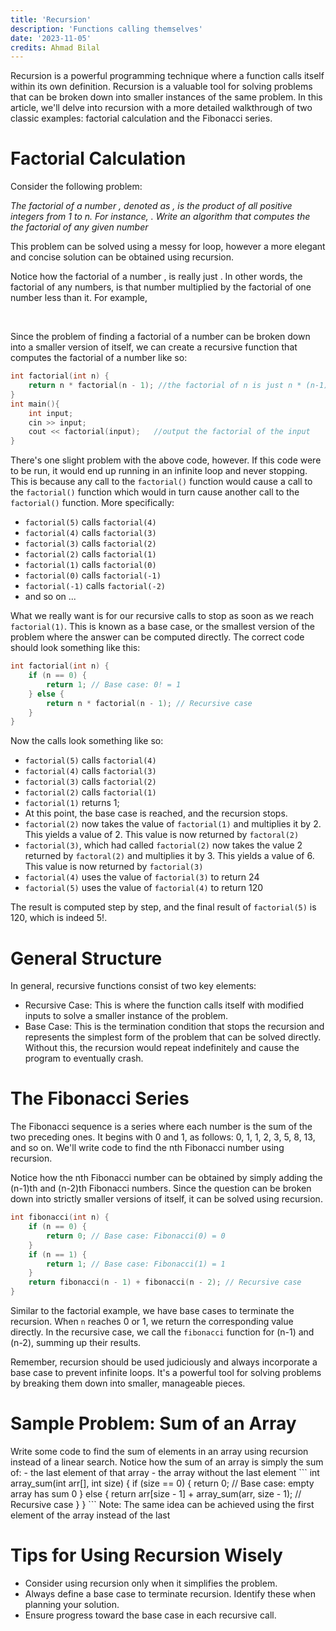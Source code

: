 ```yaml
---
title: 'Recursion'
description: 'Functions calling themselves'
date: '2023-11-05'
credits: Ahmad Bilal
---
```


Recursion is a powerful programming technique where a function calls itself within its own definition. Recursion is a valuable tool for solving problems that can be broken down into smaller instances of the same problem. In this article, we'll delve into recursion with a more detailed walkthrough of two classic examples: factorial calculation and the Fibonacci series.

# Factorial Calculation


Consider the following problem:

_The factorial of a number <Math inline> n </Math>, denoted as <Math inline> n! </Math>, is the product of all positive integers from 1 to n. For instance, <Math inline>5! = 5\*4\*3\*2\*1</Math>. Write an algorithm that computes the the factorial of any given number_ 

This problem can be solved using a messy for loop, however a more elegant and concise solution can be obtained using recursion. 

Notice how the factorial of a number <Math inline>n</Math>, is really just <Math inline>n*(n-1!)</Math>. In other words, the factorial of any numbers, is that number multiplied by the factorial of one number less than it. For example,

<Math block> 5! = 5 \* 4 \* 3 \* 2 \* 1 </Math>
<Math block> 5! = 5 \* (4 \* 3 \* 2 \* 1) </Math>
<Math block> 5! = 5 \* 4! </Math>


Since the problem of finding a factorial of a number can be broken down into a smaller version of itself, we can create a recursive function that computes the factorial of a number like so:

```cpp
int factorial(int n) {
    return n * factorial(n - 1); //the factorial of n is just n * (n-1)!
}
int main(){
    int input;
    cin >> input;
    cout << factorial(input);   //output the factorial of the input
}
```

There's one slight problem with the above code, however. If this code were to be run, it would end up running in an infinite loop and never stopping. This is because any call to the `factorial()` function would cause a  call to the `factorial()` function which would in turn cause another call to the `factorial()` function. More specifically:

- `factorial(5)` calls `factorial(4)`
- `factorial(4)` calls `factorial(3)`
- `factorial(3)` calls `factorial(2)`
- `factorial(2)` calls `factorial(1)`
- `factorial(1)` calls `factorial(0)`
- `factorial(0)` calls `factorial(-1)`
- `factorial(-1)` calls `factorial(-2)`
- and so on ...

What we really want is for our recursive calls to stop as soon as we reach `factorial(1)`. This is known as a base case, or the smallest version of the problem where the answer can be computed directly. The correct code should look something like this:

```cpp
int factorial(int n) {
    if (n == 0) {
        return 1; // Base case: 0! = 1
    } else {
        return n * factorial(n - 1); // Recursive case
    }
}
```

Now the calls look something like so:
- `factorial(5)` calls `factorial(4)`
- `factorial(4)` calls `factorial(3)`
- `factorial(3)` calls `factorial(2)`
- `factorial(2)` calls `factorial(1)`
- `factorial(1)` returns 1;
- At this point, the base case is reached, and the recursion stops. 
- `factorial(2)` now takes the value of `factorial(1)` and multiplies it by 2. This yields a value of 2. This value is now returned by `factoral(2)`
- `factorial(3)`, which had called `factorial(2)` now takes the value 2 returned by `factoral(2)` and multiplies it by 3. This yields a value of 6. This value is now returned by `factorial(3)`
- `factorial(4)` uses the value of `factorial(3)` to return 24
- `factorial(5)` uses the value of `factorial(4)` to return 120

The result is computed step by step, and the final result of `factorial(5)` is 120, which is indeed 5!.

# General Structure

In general, recursive functions consist of two key elements:

- Recursive Case: This is where the function calls itself with modified inputs to solve a smaller instance of the problem.
- Base Case: This is the termination condition that stops the recursion and represents the simplest form of the problem that can be solved directly. Without this, the recursion would repeat indefinitely and cause the program to eventually crash.


# The Fibonacci Series

The Fibonacci sequence is a series where each number is the sum of the two preceding ones. It begins with 0 and 1, as follows: 0, 1, 1, 2, 3, 5, 8, 13, and so on. We'll write code to find the nth Fibonacci number using recursion.

Notice how the nth Fibonacci number can be obtained by simply adding the (n-1)th and (n-2)th Fibonacci numbers. Since the question can be broken down into strictly smaller versions of itself, it can be solved using recursion.

```cpp
int fibonacci(int n) {
    if (n == 0) {
        return 0; // Base case: Fibonacci(0) = 0
    }
    if (n == 1) {
        return 1; // Base case: Fibonacci(1) = 1
    }
    return fibonacci(n - 1) + fibonacci(n - 2); // Recursive case
}
```

Similar to the factorial example, we have base cases to terminate the recursion. When `n` reaches 0 or 1, we return the corresponding value directly. In the recursive case, we call the `fibonacci` function for (n-1) and (n-2), summing up their results.


Remember, recursion should be used judiciously and always incorporate a base case to prevent infinite loops. It's a powerful tool for solving problems by breaking them down into smaller, manageable pieces.

# Sample Problem: Sum of an Array

<Exercise>
<ExerciseQuestion>
Write some code to find the sum of elements in an array using recursion instead of a linear search.
</ExerciseQuestion>
<ExerciseAnswer>
Notice how the sum of an array is simply the sum of:
- the last element of that array
- the array without the last element
```
int array_sum(int arr[], int size) {
    if (size == 0) {
        return 0; // Base case: empty array has sum 0
    } else {
        return arr[size - 1] + array_sum(arr, size - 1); // Recursive case
    }
}
```
Note: The same idea can be achieved using the first element of the array instead of the last
</ExerciseAnswer>
</Exercise>



# Tips for Using Recursion Wisely
- Consider using recursion only when it simplifies the problem.
- Always define a base case to terminate recursion. Identify these when planning your solution.
- Ensure progress toward the base case in each recursive call.  